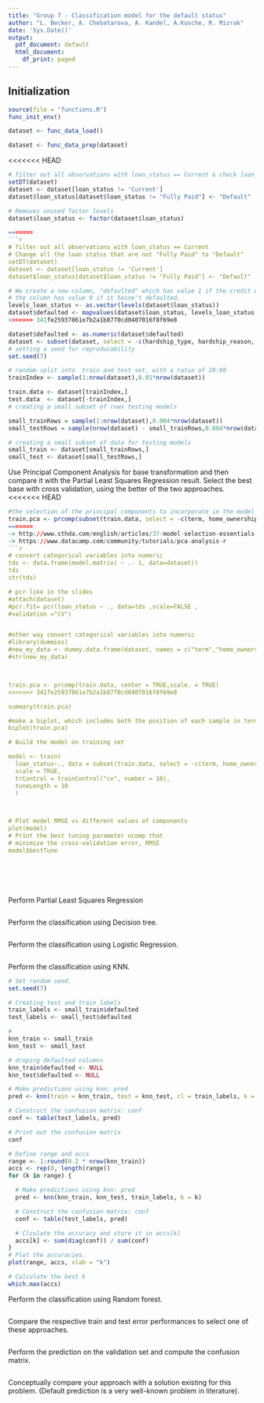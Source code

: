 ```yaml
---
title: "Group 7 - Classification model for the default status"
author: "L. Becker, A. Chebatarova, A. Kandel, A.Kusche, R. Mizrak"
date: 'Sys.Date()'
output:
  pdf_document: default
  html_document:
    df_print: paged
---
```


## Initialization

```r
source(file = "functions.R")
func_init_env()
```

```r
dataset <- func_data_load()
```

```r
dataset <- func_data_prep(dataset)
```

<<<<<<< HEAD

```r
# filter out all observations with loan_status == Current & check loan_status
setDT(dataset)
dataset <- dataset[loan_status != 'Current']
dataset$loan_status[dataset$loan_status != "Fully Paid"] <- "Default"

# Removes unused factor levels
dataset$loan_status <- factor(dataset$loan_status)

=======
```r
# filter out all observations with loan_status == Current
# Change all the loan status that are not "Fully Paid" to "Default"
setDT(dataset)
dataset <- dataset[loan_status != 'Current']
dataset$loan_status[dataset$loan_status != "Fully Paid"] <- "Default"
```
```r
# We create a new column, "defaulted" which has value 1 if the credit was defaulted.
# the column has value 0 if it hasne't defaulted.
levels_loan_status <- as.vector(levels(dataset$loan_status))
dataset$defaulted <- mapvalues(dataset$loan_status, levels_loan_status, c(0,0,1,0,0,0,0,0,0))
>>>>>>> 341fe25937861e7b2a1b8770cd0407016f8f69e8
```


```r
dataset$defaulted <- as.numeric(dataset$defaulted)
dataset <- subset(dataset, select = -c(hardship_type, hardship_reason, hardship_status, hardship_loan_status,settlement_status, verification_status_joint, hardship_flag, disbursement_method, debt_settlement_flag, application_type, purpose, pymnt_plan, loan_status, verification_status, home_ownership, initial_list_status, term))
# setting a seed for reproducability
set.seed(7)

# random split into  train and test set, with a ratio of 20:80
trainIndex <- sample(1:nrow(dataset),0.01*nrow(dataset))

train.data <- dataset[trainIndex,]
test.data  <- dataset[-trainIndex,]
# creating a small subset of rows testing models

small_trainRows = sample(1:nrow(dataset),0.004*nrow(dataset))
small_testRows = sample(nrow(dataset) - small_trainRows,0.004*nrow(dataset))

# creating a small subset of data for testing models
small_train <- dataset[small_trainRows,]
small_test <- dataset[small_testRows,]
```

Use Principal Component Analysis for base transformation and then compare it with the Partial Least Squares Regression result. Select the best base with cross validation, using the better of the two approaches. 
<<<<<<< HEAD
```r

#the selection of the principal components to incorporate in the model is not supervised by the outcome variable!
train.pca <- prcomp(subset(train.data, select = -c(term, home_ownership, verification_status, loan_status, pymnt_plan, purpose, initial_list_status, application_type, verification_status_joint, hardship_flag, hardship_type, hardship_reason, hardship_status, hardship_loan_status, disbursement_method, debt_settlement_flag, settlement_status) ), center = TRUE,scale. = TRUE)
=======
-> http://www.sthda.com/english/articles/37-model-selection-essentials-in-r/152-principal-component-and-partial-least-squares-regression-essentials/
-> https://www.datacamp.com/community/tutorials/pca-analysis-r
```r
# convert categorical variables into numeric                   
tds <- data.frame(model.matrix( ~ .- 1, data=dataset)) 
tds
str(tds)

# pcr like in the slides
#attach(dataset)
#pcr.fit= pcr(loan_status ~ ., data=tds ,scale=FALSE ,
#validation ="CV")


#other way convert categorical variables into numeric 
#library(dummies)
#new_my_data <- dummy.data.frame(dataset, names = c("term","home_ownership"))
#str(new_my_data)



train.pca <- prcomp(train.data, center = TRUE,scale. = TRUE)
>>>>>>> 341fe25937861e7b2a1b8770cd0407016f8f69e8

summary(train.pca)

#make a biplot, which includes both the position of each sample in terms of PC1 and PC2
biplot(train.pca)

# Build the model on training set

model <- train(
  loan_status~., data = subset(train.data, select = -c(term, home_ownership, verification_status, pymnt_plan, purpose, initial_list_status, application_type, verification_status_joint, hardship_flag, hardship_type, hardship_reason, hardship_status, hardship_loan_status, disbursement_method, debt_settlement_flag, settlement_status) ), method = "pls",
  scale = TRUE,
  trControl = trainControl("cv", number = 10),
  tuneLength = 10
  )



# Plot model RMSE vs different values of components
plot(model)
# Print the best tuning parameter ncomp that
# minimize the cross-validation error, RMSE
model$bestTune







```


Perform Partial Least Squares Regression
```r

```
Perform the classification using Decision tree.
```r

```
Perform the classification using Logistic Regression.
```r

```
Perform the classification using KNN.
```r
# Set random seed.
set.seed(7)

# Creating test and train labels
train_labels <- small_train$defaulted
test_labels <- small_test$defaulted

# 
knn_train <- small_train
knn_test <- small_test

# droping defaulted columns
knn_train$defaulted <- NULL
knn_test$defaulted <- NULL

# Make predictions using knn: pred
pred <- knn(train = knn_train, test = knn_test, cl = train_labels, k = 5)

# Construct the confusion matrix: conf
conf <- table(test_labels, pred)

# Print out the confusion matrix
conf

# Define range and accs
range <- 1:round(0.2 * nrow(knn_train))
accs <- rep(0, length(range))
for (k in range) {

  # Make predictions using knn: pred
  pred <- knn(knn_train, knn_test, train_labels, k = k)

  # Construct the confusion matrix: conf
  conf <- table(test_labels, pred)

  # Clculate the accuracy and store it in accs[k]
  accs[k] <- sum(diag(conf)) / sum(conf)
}
# Plot the accuracies.
plot(range, accs, xlab = "k")

# Calculate the best k
which.max(accs)
```
Perform the classification using Random forest.
```r

```
Compare the respective train and test error performances to select one of these approaches.
```r

```

Perform the prediction on the validation set and compute the confusion matrix.
```r

```

Conceptually compare your approach with a solution existing for this problem. (Default
prediction is a very well-known problem in literature).
```r

```
